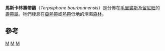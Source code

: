{{Speciesbox
| genus = Terpsiphone
| species = bourbonnensis
| image = Zoiseau la vierge1.JPG
| status = LC
| status_system = IUCN3.1
| status_ref = <ref>{{IUCN|id=22707140 |title=''Terpsiphone bourbonnensis'' |assessors=[[BirdLife_International|BirdLife International]] |version=2013.2 |year=2012 |accessdate=26 November 2013}}</ref>
| authority = ([[菲利普·路德維希·施塔蒂烏斯·米勒|Statius Müller]], 1776)
}}

'''馬斯卡林壽帶鶲'''（''Terpsiphone bourbonnensis''）是分佈在[[毛里裘斯|毛里裘斯]]及[[留尼旺|留尼旺]]的[[壽帶屬|壽帶屬]]。牠們棲息在[[亞熱帶|亞熱帶]]或[[熱帶|熱帶]]低地的潮濕[[森林|森林]]。

== 參考 ==
{{reflist}}

{{Taxonbar}}

[[Category:1776年描述的鸟类|M]]
[[Category:壽帶屬|M]]
[[Category:毛里求斯動物|M]]